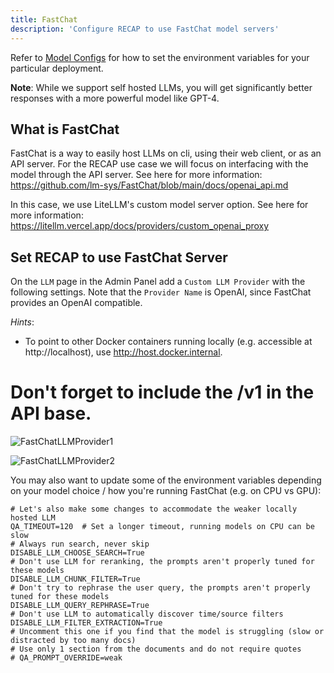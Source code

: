 ```yaml
---
title: FastChat
description: 'Configure RECAP to use FastChat model servers'
---
```


Refer to [Model Configs](https://docs.RECAP.work/gen_ai_configs/overview#model-configs) for how to set the
environment variables for your particular deployment.

**Note**: While we support self hosted LLMs, you will get significantly better responses with a more powerful
model like GPT-4.

## What is FastChat
FastChat is a way to easily host LLMs on cli, using their web client, or as an API server. For the RECAP use
case we will focus on interfacing with the model through the API server. See here for more information:
https://github.com/lm-sys/FastChat/blob/main/docs/openai_api.md

In this case, we use LiteLLM's custom model server option. See here for more information:
https://litellm.vercel.app/docs/providers/custom_openai_proxy

## Set RECAP to use FastChat Server

On the `LLM` page in the Admin Panel add a `Custom LLM Provider` with the following settings. 
Note that the `Provider Name` is OpenAI, since FastChat provides an OpenAI compatible.

*Hints*: 
- To point to other Docker containers running locally (e.g. accessible at http://localhost), 
use http://host.docker.internal.
# Don't forget to include the /v1 in the API base.


![FastChatLLMProvider1](/images/gen_ai/FastChatLLMProvider1.png)

![FastChatLLMProvider2](/images/gen_ai/FastChatLLMProvider2.png)

You may also want to update some of the environment variables depending on your model choice / how 
you're running FastChat (e.g. on CPU vs GPU):
```
# Let's also make some changes to accommodate the weaker locally hosted LLM
QA_TIMEOUT=120  # Set a longer timeout, running models on CPU can be slow
# Always run search, never skip
DISABLE_LLM_CHOOSE_SEARCH=True
# Don't use LLM for reranking, the prompts aren't properly tuned for these models
DISABLE_LLM_CHUNK_FILTER=True
# Don't try to rephrase the user query, the prompts aren't properly tuned for these models
DISABLE_LLM_QUERY_REPHRASE=True
# Don't use LLM to automatically discover time/source filters
DISABLE_LLM_FILTER_EXTRACTION=True
# Uncomment this one if you find that the model is struggling (slow or distracted by too many docs)
# Use only 1 section from the documents and do not require quotes
# QA_PROMPT_OVERRIDE=weak
```
